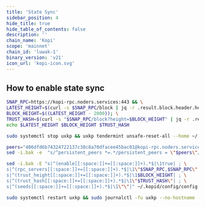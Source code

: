 ```yaml
---
title: 'State Sync'
sidebar_position: 4
hide_title: true
hide_table_of_contents: false
description: ''
chain_name: 'Kopi'
scope: 'mainnet'
chain_id: 'luwak-1'
binary_version: 'v21'
icon_url: 'kopi-icon.svg'
---
```



<PageTitle
  iconUrl="img/kopi-icon.svg"
  title="Kopi State Sync"
  chainId="luwak-1"
  version="v21"
/>

## How to enable state sync

```bash
SNAP_RPC=https://kopi-rpc.noders.services:443 && \
LATEST_HEIGHT=$(curl -s $SNAP_RPC/block | jq -r .result.block.header.height); \
BLOCK_HEIGHT=$((LATEST_HEIGHT - 2000)); \
TRUST_HASH=$(curl -s "$SNAP_RPC/block?height=$BLOCK_HEIGHT" | jq -r .result.block_id.hash) && \
echo $LATEST_HEIGHT $BLOCK_HEIGHT $TRUST_HASH
```

```bash
sudo systemctl stop uxkp && uxkp tendermint unsafe-reset-all --home ~/.kopid --keep-addr-book
```

```bash
peers="406dfd6b74324722137c38c8a70dfacee45bac01@kopi-rpc.noders.services:30756"
sed -i.bak -e  "s/^persistent_peers *=.*/persistent_peers = \"$peers\"/" ~/.kopid/config/config.toml
```

```bash
sed -i.bak -E "s|^(enable[[:space:]]+=[[:space:]]+).*$|\1true| ; \
s|^(rpc_servers[[:space:]]+=[[:space:]]+).*$|\1\"$SNAP_RPC,$SNAP_RPC\"| ; \
s|^(trust_height[[:space:]]+=[[:space:]]+).*$|\1$BLOCK_HEIGHT| ; \
s|^(trust_hash[[:space:]]+=[[:space:]]+).*$|\1\"$TRUST_HASH\"| ; \
s|^(seeds[[:space:]]+=[[:space:]]+).*$|\1\"\"|" ~/.kopid/config/config.toml
```

```bash
sudo systemctl restart uxkp && sudo journalctl -fu uxkp --no-hostname -o cat
```
